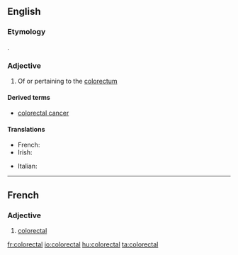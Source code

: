 ==English==

===Etymology===
{{prefix|colo|rectal}}.

===Adjective===
{{en-adj|-}}

# {{context|anatomy|lang=en}} Of or pertaining to the [[colorectum]]

====Derived terms====
* [[colorectal cancer]]

====Translations====
{{trans-top|medicine: of or pertaining to the colorectum}}
* French: {{t+|fr|colorectal}}
* Irish: {{t-|ga|colaireicteach}}
{{trans-mid}}
* Italian: {{t-|it|colorettale}}
{{trans-bottom}}

----
==French==

===Adjective===
{{fr-adj|mp=colorectaux}}

# [[#English|colorectal]]

[[fr:colorectal]]
[[io:colorectal]]
[[hu:colorectal]]
[[ta:colorectal]]